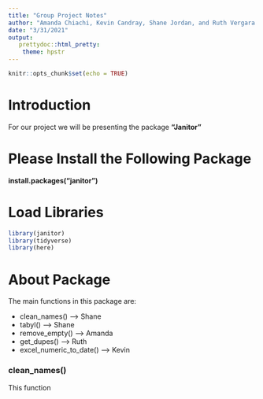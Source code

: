 ```yaml
---
title: "Group Project Notes"
author: "Amanda Chiachi, Kevin Candray, Shane Jordan, and Ruth Vergara Reyes"
date: "3/31/2021"
output: 
   prettydoc::html_pretty:
    theme: hpstr
---
```


```r
knitr::opts_chunk$set(echo = TRUE)
```

# Introduction

For our project we will be presenting the package **"Janitor"**


# Please Install the Following Package

**install.packages("janitor")**


# Load Libraries

```r
library(janitor)
library(tidyverse)
library(here)
```


# About Package

The main functions in this package are:

-  clean_names()     ---> Shane
-  tabyl()           ---> Shane
-  remove_empty()    ---> Amanda
-  get_dupes()       ---> Ruth
-  excel_numeric_to_date()  ----> Kevin


### clean_names()

This function 

